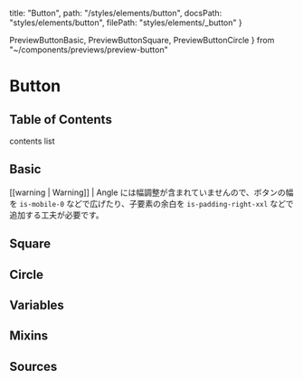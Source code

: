   title: "Button",
  path: "/styles/elements/button",
  docsPath: "styles/elements/button",
  filePath: "styles/elements/_button"
}

  PreviewButtonBasic,
  PreviewButtonSquare,
  PreviewButtonCircle
} from "~/components/previews/preview-button"

# Button

## Table of Contents

contents list

## Basic

<PreviewButtonBasic />

[[warning | Warning]]
| Angle には幅調整が含まれていませんので、ボタンの幅を `is-mobile-0` などで広げたり、子要素の余白を `is-padding-right-xxl` などで追加する工夫が必要です。

## Square

<PreviewButtonSquare />

## Circle

<PreviewButtonCircle />

## Variables

<PreviewVariables filePath={meta.filePath} />

## Mixins

<PreviewMixins filePath={meta.filePath} />

## Sources

<PreviewSources
  title={meta.title}
  docsPath={meta.docsPath}
  scssPath={meta.filePath}
/>
